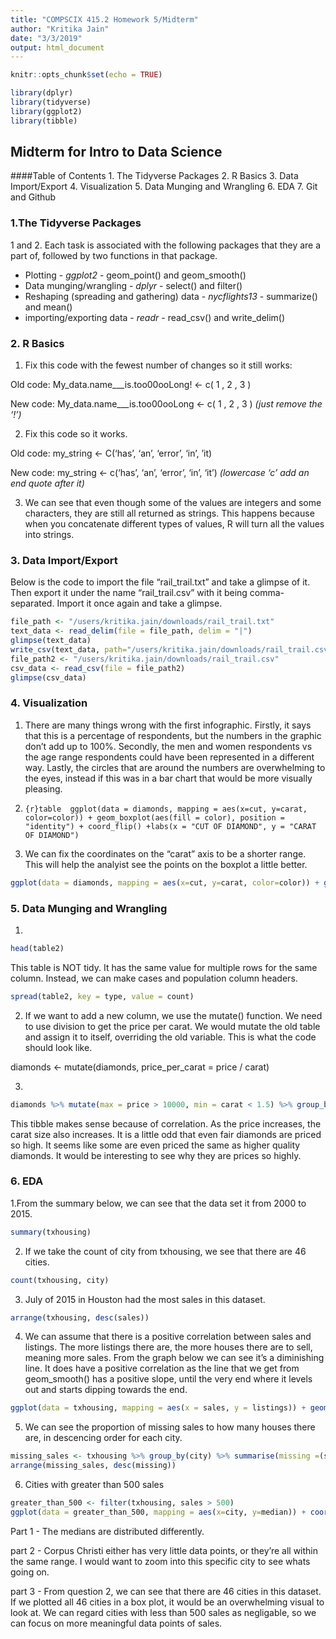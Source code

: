 ```yaml
---
title: "COMPSCIX 415.2 Homework 5/Midterm"
author: "Kritika Jain"
date: "3/3/2019"
output: html_document
---
```


```r
knitr::opts_chunk$set(echo = TRUE)
```
```r
library(dplyr)
library(tidyverse)
library(ggplot2)
library(tibble)
```


## Midterm for Intro to Data Science

####Table of Contents
1. The Tidyverse Packages
2. R Basics
3. Data Import/Export
4. Visualization
5. Data Munging and Wrangling
6. EDA
7. Git and Github


### 1.The Tidyverse Packages
1 and 2. Each task is associated with the following packages that they are a part of, followed by two functions in that package.

- Plotting - *ggplot2* - geom_point() and geom_smooth()
- Data munging/wrangling - *dplyr* - select() and filter()
- Reshaping (spreading and gathering) data - *nycflights13* - summarize() and mean()
- importing/exporting data - *readr* - read_csv() and write_delim()

### 2. R Basics

1. Fix this code with the fewest number of changes so it still works:

Old code: My_data.name___is.too00ooLong! <- c( 1 , 2   , 3 )

New code: My_data.name___is.too00ooLong <- c( 1 , 2   , 3 ) *(just remove the '!')*

2. Fix this code so it works. 

Old code: my_string <- C('has', 'an', 'error', 'in', 'it)

New code: my_string <- c('has', 'an', 'error', 'in', 'it') *(lowercase 'c' add an end quote after it)*

3. We can see that even though some of the values are integers and some characters, they are still all returned as strings. This happens because when you concatenate different types of values, R will turn all the values into strings.

### 3. Data Import/Export

Below is the code to import the file "rail_trail.txt" and take a glimpse of it. Then export it under the name "rail_trail.csv" with it being comma-separated. Import it once again and take a glimpse.

```r
file_path <- "/users/kritika.jain/downloads/rail_trail.txt"
text_data <- read_delim(file = file_path, delim = "|")
glimpse(text_data)
write_csv(text_data, path="/users/kritika.jain/downloads/rail_trail.csv")
file_path2 <- "/users/kritika.jain/downloads/rail_trail.csv"
csv_data <- read_csv(file = file_path2)
glimpse(csv_data)
```


### 4. Visualization

1. There are many things wrong with the first infographic. Firstly, it says that this is a percentage of respondents, but the numbers in the graphic don't add up to 100%. Secondly, the men and women respondents vs the age range respondents could have been represented in a different way. Lastly, the circles that are around the numbers are overwhelming to the eyes, instead if this was in a bar chart that would be more visually pleasing.

2. 
```{r}table 
ggplot(data = diamonds, mapping = aes(x=cut, y=carat, color=color)) + geom_boxplot(aes(fill = color), position = "identity") + coord_flip() +labs(x = "CUT OF DIAMOND", y = "CARAT OF DIAMOND")
```

3. We can fix the coordinates on the "carat" axis to be a shorter range. This will help the analyist see the points on the boxplot a little better.

```r
ggplot(data = diamonds, mapping = aes(x=cut, y=carat, color=color)) + geom_boxplot(aes(fill = color), position = "identity") + coord_flip() +labs(x = "CUT OF DIAMOND", y = "CARAT OF DIAMOND") + ylim(0,3)
```


### 5. Data Munging and Wrangling

1. 
```r
head(table2) 
```


This table is NOT tidy. It has the same value for multiple rows for the same column. Instead, we can make cases and population column headers.

```r
spread(table2, key = type, value = count)
```

2. If we want to add a new column, we use the mutate() function. We need to use division to get the price per carat. We would mutate the old table and assign it to itself, overriding the old variable. This is what the code should look like.

diamonds <- mutate(diamonds, price_per_carat = price / carat)

3. 
```r
diamonds %>% mutate(max = price > 10000, min = carat < 1.5) %>% group_by(cut) %>% summarise(count = n(), num = sum(max & min), prop = (num / count) * 100) 
```

This tibble makes sense because of correlation. As the price increases, the carat size also increases. It is a little odd that even fair diamonds are priced so high. It seems like some are even priced the same as higher quality diamonds. It would be interesting to see why they are prices so highly. 


### 6. EDA

1.From the summary below, we can see that the data set it from 2000 to 2015. 
```r
summary(txhousing)
```


2. If we take the count of city from txhousing, we see that there are 46 cities.
```r
count(txhousing, city)
```


3. July of 2015 in Houston had the most sales in this dataset.
```r
arrange(txhousing, desc(sales))
```


4. We can assume that there is a positive correlation between sales and listings. The more listings there are, the more houses there are to sell, meaning more sales. From the graph below we can see it's a diminishing line. It does have a positive correlation as the line that we get from geom_smooth() has a positive slope, until the very end where it levels out and starts dipping towards the end. 
```r
ggplot(data = txhousing, mapping = aes(x = sales, y = listings)) + geom_point() + geom_smooth()
```


5. We can see the proportion of missing sales to how many houses there are, in descencing order for each city.
```r
missing_sales <- txhousing %>% group_by(city) %>% summarise(missing =(sum(is.na(sales)) / n() * 100))
arrange(missing_sales, desc(missing))
```


6. Cities with greater than 500 sales
```r
greater_than_500 <- filter(txhousing, sales > 500)
ggplot(data = greater_than_500, mapping = aes(x=city, y=median)) + coord_flip() + geom_boxplot()
```

Part 1 - The medians are distributed differently.


part 2 - Corpus Christi either has very little data points, or they're all within the same range. I would want to zoom into this specific city to see whats going on. 


part 3 - From question 2, we can see that there are 46 cities in this dataset. If we plotted all 46 cities in a box plot, it would be an overwhelming visual to look at. We can regard cities with less than 500 sales as negligable, so we can focus on more meaningful data points of sales. 


